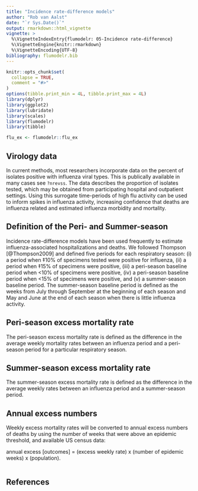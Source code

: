 ```yaml
---
title: "Incidence rate-difference models"
author: "Rob van Aalst"
date: "`r Sys.Date()`"
output: rmarkdown::html_vignette
vignette: >
  %\VignetteIndexEntry{flumodelr: 05-Incidence rate-difference}
  %\VignetteEngine{knitr::rmarkdown}
  %\VignetteEncoding{UTF-8}
bibliography: flumodelr.bib
---
```


```r
knitr::opts_chunk$set(
  collapse = TRUE,
  comment = "#>"
)
options(tibble.print_min = 4L, tibble.print_max = 4L)
library(dplyr)
library(ggplot2)
library(lubridate)
library(scales)
library(flumodelr)
library(tibble)
```

```r
flu_ex <- flumodelr::flu_ex
```

## Virology data  

In current methods, most researchers incorporate data on the percent of isolates positive with influenza viral types. This is publically available in many cases see `?nrevss`. The data describes the proportion of isolates tested, which may be obtained from participating hospital and outpatient settings. Using this surrogate time-periods of high flu activity can be used to inform spikes in influenza activity, increasing confidence that deaths are influenza related and estimated influenza morbidity and mortality.  

## Definition of the Peri- and Summer-season

Incidence rate-difference models have been used frequently to estimate influenza-associated hospitalizations and
deaths. We followed Thompson [@Thompson2009] and defined five periods for each respiratory season: (i) a period when ‡10% of specimens tested were positive for influenza, (ii) a period when ‡15% of specimens were positive, (iii) a peri-season baseline period when <10% of specimens were positive, (iv) a peri-season baseline period when <15% of specimens were positive, and (v) a summer-season baseline period. The summer-season baseline period is defined as the weeks from July through September at the beginning of each season and May and June at the end of each season when there is little influenza activity.

## Peri-season excess mortality rate
The peri-season excess mortality rate is defined as the difference in the average weekly mortality rates between
an influenza period and a peri-season period for a particular respiratory season. 

## Summer-season excess mortality rate
The summer-season excess mortality rate is defined as the difference in the average weekly rates between an influenza period and a summer-season period.

## Annual excess numbers
Weekly excess mortality rates will be converted to annual excess numbers of deaths by using the number of weeks
that were above an epidemic threshold, and available US census data: 

annual excess [outcomes] = (excess weekly rate) x (number of epidemic weeks) x (population).

```r

```

## References
